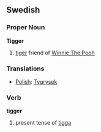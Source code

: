 ==Swedish==
===Proper Noun===

'''Tigger'''

# [[tiger]] friend of [[Winnie The Pooh]]

===Translations===
<!--*[[Finnish]]: [[Tiikeri]], [[Tikru]] (depending on translator. Latter being the original translation)--->
*[[Polish]]: [[Tygrysek]]

===Verb===
'''tigger'''

#present tense of [[tigga]]
